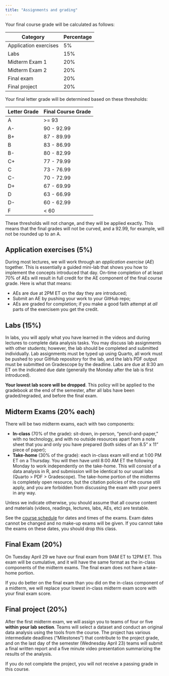 ```yaml
---
title: "Assignments and grading"
---
```


Your final course grade will be calculated as follows:

| Category              | Percentage |
|-----------------------|------------|
| Application exercises | 5%         |
| Labs                  | 15%        |
| Midterm Exam 1        | 20%        |
| Midterm Exam 2        | 20%        |
| Final exam            | 20%        |
| Final project         | 20%        |

Your final letter grade will be determined based on these thresholds:

| Letter Grade | Final Course Grade |
|--------------|--------------------|
| A            | \>= 93             |
| A-           | 90 - 92.99         |
| B+           | 87 - 89.99         |
| B            | 83 - 86.99         |
| B-           | 80 - 82.99         |
| C+           | 77 - 79.99         |
| C            | 73 - 76.99         |
| C-           | 70 - 72.99         |
| D+           | 67 - 69.99         |
| D            | 63 - 66.99         |
| D-           | 60 - 62.99         |
| F            | \< 60              |

::: callout-warning
These thresholds will not change, and they will be applied exactly. This means that the final grades will not be curved, and a 92.99, for example, will not be rounded up to an A.
:::

## Application exercises (5%)

During most lectures, we will work through an *application exercise* (*AE*) together. This is essentially a guided mini-lab that shows you how to implement the concepts introduced that day. On-time completion of at least 70% of AEs will result in full credit for the AE component of the final course grade. Here is what that means:

-   AEs are due at 2PM ET on the day they are introduced;
-   Submit an AE by pushing your work to your GitHub repo;
-   AEs are graded for completion; if you make a good faith attempt at *all* parts of the exercisem you get the credit.

## Labs (15%)

In labs, you will apply what you have learned in the videos and during lectures to complete data analysis tasks. You may discuss lab assignments with other students; however, the lab should be completed and submitted individually. Lab assignments must be typed up using Quarto, all work must be pushed to your GitHub repository for the lab, and the lab’s PDF output must be submitted on Gradescope by the deadline. Labs are due at 8:30 am ET on the indicated due date (generally the Monday after the lab is first introduced).

::: callout-note
**Your lowest lab score will be dropped**. This policy will be applied to the gradebook at the end of the semester, after all labs have been graded/regraded, and before the final exam.
:::

## Midterm Exams (20% each)

There will be two midterm exams, each with two components:

-   **In-class** (70% of the grade): sit-down, in-person, "pencil-and-paper," with no technology, and with no outside resources apart from a note sheet that you and only you have prepared (both sides of an 8.5" x 11" piece of paper);
-   **Take-home** (30% of the grade): each in-class exam will end at 1:00 PM ET on a Thursday. You will then have until 8:00 AM ET the following Monday to work independently on the take-home. This will consist of a data analysis in R, and submission will be identical to our usual labs (Quarto \> PDF \> Gradescope). The take-home portion of the midterms is completely open resource, but the citation policies of the course still apply, and you are forbidden from discussing the exam with your peers in any way.

Unless we indicate otherwise, you should assume that all course content and materials (videos, readings, lectures, labs, AEs, etc) are testable.

::: callout-warning
See the [course schedule](https://sta199-s25.github.io/) for dates and times of the exams. Exam dates cannot be changed and no make-up exams will be given. If you cannot take the exams on these dates, you should drop this class.
:::

## Final Exam (20%)

On Tuesday April 29 we have our final exam from 9AM ET to 12PM ET. This exam will be cumulative, and it will have the same format as the in-class components of the midterm exams. The final exam does not have a take-home portion.

::: callout-note
If you do better on the final exam than you did on the in-class component of a midterm, we will replace your lowest in-class midterm exam score with your final exam score.
:::

## Final project (20%)

After the first midterm exam, we will assign you to teams of four or five **within your lab section**. Teams will select a dataset and conduct an original data analysis using the tools from the course. The project has various intermediate deadlines ("Milestones") that contribute to the project grade, and on the last day of the semester (Wednesday April 23) teams will submit a final written report and a five minute video presentation summarizing the results of the analysis.

::: callout-warning
If you do not complete the project, you will not receive a passing grade in this course.
:::
